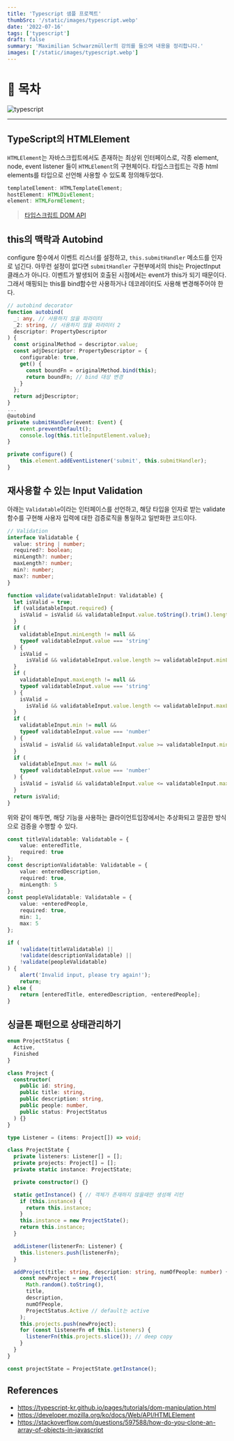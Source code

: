 ```yaml
---
title: 'Typescript 샘플 프로젝트'
thumbSrc: '/static/images/typescript.webp'
date: '2022-07-16'
tags: ['typescript']
draft: false
summary: 'Maximilian Schwarzmüller의 강의를 들으며 내용을 정리합니다.'
images: ['/static/images/typescript.webp']
---
```


# 📌 목차

![typescript](/static/images/typescript.webp)

---

## TypeScript의 HTMLElement
`HTMLElement`는 자바스크립트에서도 존재하는 최상위 인터페이스로, 각종 element, node, event listener 들이 `HTMLElement`의 구현체이다.
타입스크립트는 각종 html elements를 타입으로 선언해 사용할 수 있도록 정의해두었다.

```typescript
templateElement: HTMLTemplateElement;
hostElement: HTMLDivElement;
element: HTMLFormElement;
```
> [타입스크립트 DOM API](https://github.com/microsoft/TypeScript/blob/main/lib/lib.dom.d.ts)

## this의 맥락과 Autobind
configure 함수에서 이벤트 리스너를 설정하고, `this.submitHandler` 메소드를 인자로 넘긴다. 
아무런 설정이 없다면 `submitHandler` 구현부에서의 this는 ProjectInput 클래스가 아니다. 이벤트가 발생되어 호출된 시점에서는 event가 this가 되기 때문이다.
그래서 매핑되는 this를 bind함수만 사용하거나 데코레이터도 사용해 변경해주어야 한다.
```typescript
// autobind decorator
function autobind(
  _: any, // 사용하지 않을 파라미터
  _2: string, // 사용하지 않을 파라미터 2
  descriptor: PropertyDescriptor
) {
  const originalMethod = descriptor.value;
  const adjDescriptor: PropertyDescriptor = {
    configurable: true,
    get() {
      const boundFn = originalMethod.bind(this);
      return boundFn; // bind 대상 변경
    }
  };
  return adjDescriptor;
}
...
@autobind
private submitHandler(event: Event) {
    event.preventDefault();
    console.log(this.titleInputElement.value);
}

private configure() {
    this.element.addEventListener('submit', this.submitHandler);
}
```

## 재사용할 수 있는 Input Validation 
아래는 `Validatable`이라는 인터페이스를 선언하고, 해당 타입을 인자로 받는 validate 함수를 구현해 사용자 입력에 대한 검증로직을 통일하고 일반화한 코드이다.
```typescript
// Validation
interface Validatable {
  value: string | number;
  required?: boolean;
  minLength?: number;
  maxLength?: number;
  min?: number;
  max?: number;
}

function validate(validatableInput: Validatable) {
  let isValid = true;
  if (validatableInput.required) {
    isValid = isValid && validatableInput.value.toString().trim().length !== 0;
  }
  if (
    validatableInput.minLength != null &&
    typeof validatableInput.value === 'string'
  ) {
    isValid =
      isValid && validatableInput.value.length >= validatableInput.minLength;
  }
  if (
    validatableInput.maxLength != null &&
    typeof validatableInput.value === 'string'
  ) {
    isValid =
      isValid && validatableInput.value.length <= validatableInput.maxLength;
  }
  if (
    validatableInput.min != null &&
    typeof validatableInput.value === 'number'
  ) {
    isValid = isValid && validatableInput.value >= validatableInput.min;
  }
  if (
    validatableInput.max != null &&
    typeof validatableInput.value === 'number'
  ) {
    isValid = isValid && validatableInput.value <= validatableInput.max;
  }
  return isValid;
}
```
위와 같이 해두면, 해당 기능을 사용하는 클라이언트입장에서는 추상화되고 깔끔한 방식으로 검증을 수행할 수 있다.
```typescript
const titleValidatable: Validatable = {
    value: enteredTitle,
    required: true
};
const descriptionValidatable: Validatable = {
    value: enteredDescription,
    required: true,
    minLength: 5
};
const peopleValidatable: Validatable = {
    value: +enteredPeople,
    required: true,
    min: 1,
    max: 5
};

if (
    !validate(titleValidatable) ||
    !validate(descriptionValidatable) ||
    !validate(peopleValidatable)
) {
    alert('Invalid input, please try again!');
    return;
} else {
    return [enteredTitle, enteredDescription, +enteredPeople];
}
```

## 싱글톤 패턴으로 상태관리하기
```typescript
enum ProjectStatus {
  Active,
  Finished
}

class Project {
  constructor(
    public id: string,
    public title: string,
    public description: string,
    public people: number,
    public status: ProjectStatus
  ) {}
}

type Listener = (items: Project[]) => void;

class ProjectState {
  private listeners: Listener[] = [];
  private projects: Project[] = [];
  private static instance: ProjectState;

  private constructor() {}

  static getInstance() { // 객체가 존재하지 않을때만 생성해 리턴
    if (this.instance) {
      return this.instance;
    }
    this.instance = new ProjectState();
    return this.instance;
  }

  addListener(listenerFn: Listener) {
    this.listeners.push(listenerFn);
  }

  addProject(title: string, description: string, numOfPeople: number) {
    const newProject = new Project(
      Math.random().toString(),
      title,
      description,
      numOfPeople,
      ProjectStatus.Active // default는 active
    );
    this.projects.push(newProject);
    for (const listenerFn of this.listeners) {
      listenerFn(this.projects.slice()); // deep copy
    }
  }
}

const projectState = ProjectState.getInstance();

```
## References
- https://typescript-kr.github.io/pages/tutorials/dom-manipulation.html
- https://developer.mozilla.org/ko/docs/Web/API/HTMLElement
- https://stackoverflow.com/questions/597588/how-do-you-clone-an-array-of-objects-in-javascript
